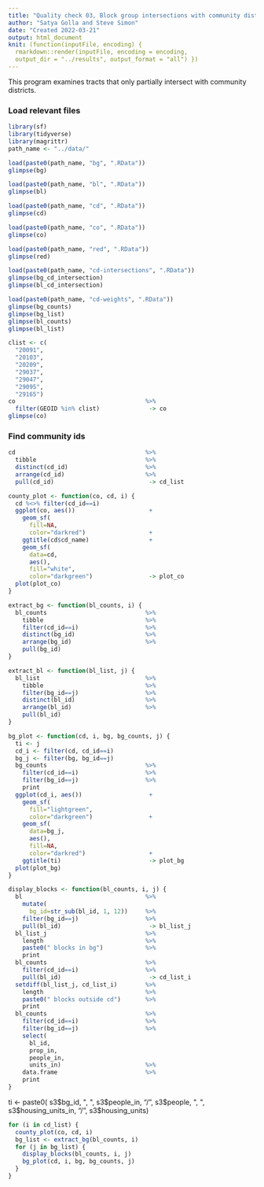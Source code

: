 ```yaml
---
title: "Quality check 03, Block group intersections with community districts"
author: "Satya Golla and Steve Simon"
date: "Created 2022-03-21"
output: html_document
knit: (function(inputFile, encoding) {
  rmarkdown::render(inputFile, encoding = encoding,
  output_dir = "../results", output_format = "all") })  
---
```


This program examines tracts that only partially intersect with community districts.

### Load relevant files

```r
library(sf)
library(tidyverse)
library(magrittr)
path_name <- "../data/"

load(paste0(path_name, "bg", ".RData"))
glimpse(bg)

load(paste0(path_name, "bl", ".RData"))
glimpse(bl)

load(paste0(path_name, "cd", ".RData"))
glimpse(cd)

load(paste0(path_name, "co", ".RData"))
glimpse(co)

load(paste0(path_name, "red", ".RData"))
glimpse(red)

load(paste0(path_name, "cd-intersections", ".RData"))
glimpse(bg_cd_intersection)
glimpse(bl_cd_intersection)

load(paste0(path_name, "cd-weights", ".RData"))
glimpse(bg_counts)
glimpse(bg_list)
glimpse(bl_counts)
glimpse(bl_list)

clist <- c(
  "20091",
  "20103",
  "20209",
  "29037",
  "29047",
  "29095",
  "29165")
co                                     %>%
  filter(GEOID %in% clist)              -> co
glimpse(co)
```

### Find community ids

```r
cd                                     %>%
  tibble                               %>%
  distinct(cd_id)                      %>%
  arrange(cd_id)                       %>%
  pull(cd_id)                           -> cd_list
```

```r
county_plot <- function(co, cd, i) {
  cd %<>% filter(cd_id==i)
  ggplot(co, aes())                     +
    geom_sf(
      fill=NA,
      color="darkred")                  +
    ggtitle(cd$cd_name)                 +
    geom_sf(
      data=cd,
      aes(),
      fill="white",
      color="darkgreen")                -> plot_co
  plot(plot_co)
}

extract_bg <- function(bl_counts, i) {
  bl_counts                            %>%
    tibble                             %>%
    filter(cd_id==i)                   %>%
    distinct(bg_id)                    %>%
    arrange(bg_id)                     %>%
    pull(bg_id)                       
}

extract_bl <- function(bl_list, j) {
  bl_list                              %>%
    tibble                             %>%
    filter(bg_id==j)                   %>%
    distinct(bl_id)                    %>%
    arrange(bl_id)                     %>%
    pull(bl_id)                       
}

bg_plot <- function(cd, i, bg, bg_counts, j) {
  ti <- j
  cd_i <- filter(cd, cd_id==i)
  bg_j <- filter(bg, bg_id==j)
  bg_counts                            %>%
    filter(cd_id==i)                   %>%
    filter(bg_id==j)                   %>%
    print
  ggplot(cd_i, aes())                   +
    geom_sf(
      fill="lightgreen",
      color="darkgreen")                +
    geom_sf(
      data=bg_j,
      aes(),
      fill=NA,
      color="darkred")                  +
    ggtitle(ti)                         -> plot_bg
  plot(plot_bg)
}

display_blocks <- function(bl_counts, i, j) {
  bl                                   %>%
    mutate(
      bg_id=str_sub(bl_id, 1, 12))     %>%
    filter(bg_id==j)                   %>%
    pull(bl_id)                         -> bl_list_j
  bl_list_j                            %>%
    length                             %>%
    paste0(" blocks in bg")            %>%
    print
  bl_counts                            %>%
    filter(cd_id==i)                   %>%
    pull(bl_id)                         -> cd_list_i
  setdiff(bl_list_j, cd_list_i)        %>%
    length                             %>%
    paste0(" blocks outside cd")       %>%
    print
  bl_counts                            %>%
    filter(cd_id==i)                   %>%
    filter(bg_id==j)                   %>%
    select(
      bl_id,
      prop_in,
      people_in,
      units_in)                        %>%
    data.frame                         %>%
    print
}
```

  ti <- paste0(
    s3$bg_id, ", ",
    s3$people_in, "/", 
    s3$people, ", ",
    s3$housing_units_in, "/", 
    s3$housing_units)


```r
for (i in cd_list) {
  county_plot(co, cd, i)
  bg_list <- extract_bg(bl_counts, i)
  for (j in bg_list) {
    display_blocks(bl_counts, i, j)
    bg_plot(cd, i, bg, bg_counts, j)
  }
}
```


<!---Key census links go here--->
